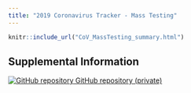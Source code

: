 ```yaml
---
title: "2019 Coronavirus Tracker - Mass Testing"
---
```


<div class="mass-testing-page">
  
```r
knitr::include_url("CoV_MassTesting_summary.html")
```

</div>
  
## Supplemental Information
  
<div class="container-frames">
  
<!--Model deails and R code: []()-->

<!--Preprint: [download]() -->
  
<p>
  <a href="https://github.com/CEIDatUGA/CoV_MassTesting">
  <img src="images/GitHub-Mark-64px.png" id="github-icon" alt="GitHub repository"/>
  GitHub repository (private)
  </a>
</p>
  
</div>
  
  
  